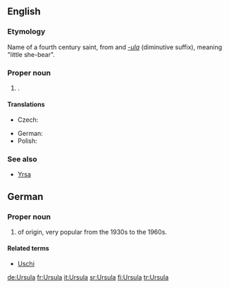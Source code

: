 {{see|Uršula}}
==English==

===Etymology===
Name of a fourth century saint, from {{L.}} {{term|ursa||female bear|lang=la}} and ''[[-ula]]'' (diminutive suffix), meaning "little she-bear".

===Proper noun===
{{infl|en|proper noun}}

# {{given name|female}}.

====Translations====
{{trans-top|female given name}}
*Czech: {{t-|cs|Uršula}}
{{trans-mid}}
*German: {{t+|de|Ursula}}
*Polish: {{t|pl|Urszula}}
{{trans-bottom}}

===See also===
* [[Yrsa]]

==German==

===Proper noun===
{{infl|de|proper noun}}

# {{given name|female||de:}} of {{L.|de}} origin, very popular from the 1930s to the 1960s.

====Related terms====
* [[Uschi]]

[[de:Ursula]]
[[fr:Ursula]]
[[it:Ursula]]
[[sr:Ursula]]
[[fi:Ursula]]
[[tr:Ursula]]
